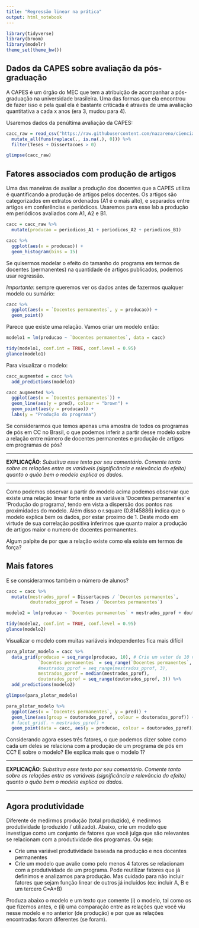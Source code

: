 ```yaml
---
title: "Regressão linear na prática"
output: html_notebook
---
```


```r
library(tidyverse)
library(broom)
library(modelr)
theme_set(theme_bw())
```

## Dados da CAPES sobre avaliação da pós-graduação

A CAPES é um órgão do MEC que tem a atribuição de acompanhar a pós-graduação na universidade brasileira. Uma das formas que ela encontrou de fazer isso e pela qual ela é bastante criticada é através de uma avaliação quantitativa a cada x anos (era 3, mudou para 4). 

Usaremos dados da penúltima avaliação da CAPES: 

```r
cacc_raw = read_csv("https://raw.githubusercontent.com/nazareno/ciencia-de-dados-1/master/3-Agrupamento-e-PCA/dados/capes-cacc.csv", col_types = "") %>% 
  mutate_all(funs(replace(., is.na(.), 0))) %>% 
  filter(Teses + Dissertacoes > 0)

glimpse(cacc_raw)
```

## Fatores associados com produção de artigos

Uma das maneiras de avaliar a produção dos docentes que a CAPES utiliza é quantificando a produção de artigos pelos docentes. Os artigos são categorizados em extratos ordenados (A1 é o mais alto), e separados entre artigos em conferências e periódicos. Usaremos para esse lab a produção em periódicos avaliados com A1, A2 e B1.

```r
cacc = cacc_raw %>% 
  mutate(producao = periodicos_A1 + periodicos_A2 + periodicos_B1) 

cacc %>% 
  ggplot(aes(x = producao)) + 
  geom_histogram(bins = 15)
```

Se quisermos modelar o efeito do tamanho do programa em termos de docentes (permanentes) na quantidade de artigos publicados, podemos usar regressão. 

*Importante*: sempre queremos ver os dados antes de fazermos qualquer modelo ou sumário: 

```r
cacc %>% 
  ggplot(aes(x = `Docentes permanentes`, y = producao)) + 
  geom_point()
```

Parece que existe uma relação. Vamos criar um modelo então:

```r
modelo1 = lm(producao ~ `Docentes permanentes`, data = cacc)

tidy(modelo1, conf.int = TRUE, conf.level = 0.95)
glance(modelo1)
```

Para visualizar o modelo:

```r
cacc_augmented = cacc %>% 
  add_predictions(modelo1) 

cacc_augmented %>% 
  ggplot(aes(x = `Docentes permanentes`)) + 
  geom_line(aes(y = pred), colour = "brown") + 
  geom_point(aes(y = producao)) + 
  labs(y = "Produção do programa")

```

Se considerarmos que temos apenas uma amostra de todos os programas de pós em CC no Brasil, o que podemos inferir a partir desse modelo sobre a relação entre número de docentes permanentes e produção de artigos em programas de pós? 

-----

**EXPLICAÇÃO**: *Substitua esse texto por seu comentário. Comente tanto sobre as relações entre as variáveis (significância e relevância do efeito) quanto o quão bem o modelo explica os dados.*

-----

Como podemos observar a partir do modelo acima podemos observar que existe uma relação linear forte entre as variáveis 'Docentes permanentes' e 'Produção do programa', tendo em vista a dispersão dos pontos nas proximidades do modelo. Além disso o r.square (0.8145886) indica que o modelo explica bem os dados, por estar proximo de 1. Deste modo em virtude de sua correlação positiva inferimos que quanto maior a produção de artigos maior o numero de docentes permanentes.

Algum palpite de por que a relação existe como ela existe em termos de força?

## Mais fatores

E se considerarmos também o número de alunos?

```r
cacc = cacc %>% 
  mutate(mestrados_pprof = Dissertacoes / `Docentes permanentes`, 
         doutorados_pprof = Teses / `Docentes permanentes`)

modelo2 = lm(producao ~ `Docentes permanentes` + mestrados_pprof + doutorados_pprof, data = cacc)

tidy(modelo2, conf.int = TRUE, conf.level = 0.95)
glance(modelo2)
```

Visualizar o modelo com muitas variáveis independentes fica mais difícil

```r
para_plotar_modelo = cacc %>% 
  data_grid(producao = seq_range(producao, 10), # Crie um vetor de 10 valores no range
            `Docentes permanentes` = seq_range(`Docentes permanentes`, 4),  
            #mestrados_pprof = seq_range(mestrados_pprof, 3),
            mestrados_pprof = median(mestrados_pprof),
            doutorados_pprof = seq_range(doutorados_pprof, 3)) %>% 
  add_predictions(modelo2)

glimpse(para_plotar_modelo)

```

```r
para_plotar_modelo %>% 
  ggplot(aes(x = `Docentes permanentes`, y = pred)) + 
  geom_line(aes(group = doutorados_pprof, colour = doutorados_pprof)) + 
  # facet_grid(. ~ mestrados_pprof) + 
  geom_point(data = cacc, aes(y = producao, colour = doutorados_pprof))
```

Considerando agora esses três fatores, o que podemos dizer sobre como cada um deles se relaciona com a produção de um programa de pós em CC? E sobre o modelo? Ele explica mais que o modelo 1? 

-----

**EXPLICAÇÃO**: *Substitua esse texto por seu comentário. Comente tanto sobre as relações entre as variáveis (significância e relevância do efeito) quanto o quão bem o modelo explica os dados.*

-----

## Agora produtividade 

Diferente de medirmos produção (total produzido), é medirmos produtividade (produzido / utilizado). Abaixo, crie um modelo que investigue como um conjunto de fatores que você julga que são relevantes se relacionam com a produtividade dos programas. Ou seja: 

  * Crie uma variável produtividade baseada na produção e nos docentes permanentes
  * Crie um modelo que avalie como pelo menos 4 fatores se relacionam com a produtividade de um programa. Pode reutilizar fatores que já definimos e analizamos para produção. Mas cuidado para não incluir fatores que sejam função linear de outros já incluídos (ex: incluir A, B e um tercero C=A+B)

Produza abaixo o modelo e um texto que comente (i) o modelo, tal como os que fizemos antes, e (ii) uma comparação entre as relações que você viu nesse modelo e no anterior (de produção) e por que as relações encontradas foram diferentes (se foram).